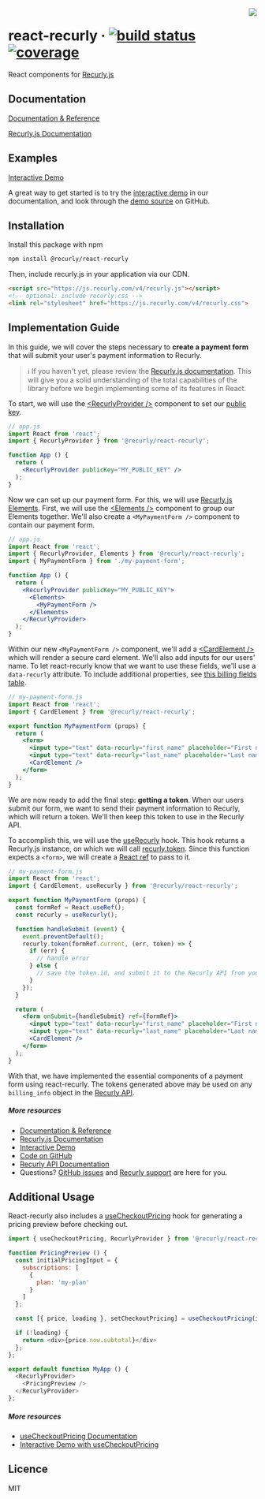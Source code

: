 <img src="https://i.imgur.com/gGxJ8zx.png" align="right" />

# react-recurly &middot; [![build status][travis-image]][travis-url] [![coverage][coverage-image]][coverage-url]

React components for [Recurly.js][docs-recurly-js]

## Documentation

[Documentation & Reference][docs]

[Recurly.js Documentation][docs-recurly-js]

## Examples

[Interactive Demo][demo]

A great way to get started is to try the [interactive demo][demo] in our documentation, and look through the [demo source][demo-src] on GitHub.

## Installation

Install this package with npm

```bash
npm install @recurly/react-recurly
```

Then, include recurly.js in your application via our CDN.

```html
<script src="https://js.recurly.com/v4/recurly.js"></script>
<!-- optional: include recurly.css -->
<link rel="stylesheet" href="https://js.recurly.com/v4/recurly.css">
```

## Implementation Guide

In this guide, we will cover the steps necessary to **create a payment form** that will submit your user's payment information to Recurly.

> ℹ️ If you haven't yet, please review the [Recurly.js documentation][docs-recurly-js]. This will give you a solid understanding of the total capabilities of the library before we begin implementing some of its features in React.

To start, we will use the [&lt;RecurlyProvider />][docs-component-recurly-provider] component to set our [public key][app-api-access].

```jsx
// app.js
import React from 'react';
import { RecurlyProvider } from '@recurly/react-recurly';

function App () {
  return (
    <RecurlyProvider publicKey="MY_PUBLIC_KEY" />
  );
}
```

Now we can set up our payment form. For this, we will use [Recurly.js Elements][docs-recurly-js-elements]. First, we will use the [&lt;Elements />][docs-component-elements] component to group our Elements together. We'll also create a `<MyPaymentForm />` component to contain our payment form.

```jsx
// app.js
import React from 'react';
import { RecurlyProvider, Elements } from '@recurly/react-recurly';
import { MyPaymentForm } from './my-payment-form';

function App () {
  return (
    <RecurlyProvider publicKey="MY_PUBLIC_KEY">
      <Elements>
        <MyPaymentForm />
      </Elements>
    </RecurlyProvider>
  );
}
```

Within our new `<MyPaymentForm />` component, we'll add a [&lt;CardElement />][docs-component-card-element] which will render a secure card element. We'll also add inputs for our users' name. To let react-recurly know that we want to use these fields, we'll use a `data-recurly` attribute. To include additional properties, see [this billing fields table][docs-recurly-js-billing-fields].

```jsx
// my-payment-form.js
import React from 'react';
import { CardElement } from '@recurly/react-recurly';

export function MyPaymentForm (props) {
  return (
    <form>
      <input type="text" data-recurly="first_name" placeholder="First name" />
      <input type="text" data-recurly="last_name" placeholder="Last name" />
      <CardElement />
    </form>
  );
}
```

We are now ready to add the final step: **getting a token**. When our users submit our form, we want to send their payment information to Recurly, which will return a token. We'll then keep this token to use in the Recurly API.

To accomplish this, we will use the [useRecurly][docs-hook-use-recurly] hook. This hook returns a Recurly.js instance, on which we will call [recurly.token][docs-recurly-js-token]. Since this function expects a `<form>`, we will create a [React ref](react-refs) to pass to it.

```jsx
// my-payment-form.js
import React from 'react';
import { CardElement, useRecurly } from '@recurly/react-recurly';

export function MyPaymentForm (props) {
  const formRef = React.useRef();
  const recurly = useRecurly();

  function handleSubmit (event) {
    event.preventDefault();
    recurly.token(formRef.current, (err, token) => {
      if (err) {
        // handle error
      } else {
        // save the token.id, and submit it to the Recurly API from your server
      }
    });
  }

  return (
    <form onSubmit={handleSubmit} ref={formRef}>
      <input type="text" data-recurly="first_name" placeholder="First name" />
      <input type="text" data-recurly="last_name" placeholder="Last name" />
      <CardElement />
    </form>
  );
}
```

With that, we have implemented the essential components of a payment form using react-recurly. The tokens generated above may be used on any `billing_info` object in the [Recurly API][docs-recurly-api].

##### More resources

* [Documentation & Reference][docs]
* [Recurly.js Documentation][docs-recurly-js]
* [Interactive Demo][demo]
* [Code on GitHub][github]
* [Recurly API Documentation][docs-recurly-api]
* Questions? [GitHub issues][github-issues] and [Recurly support][support] are here for you.

## Additional Usage

React-recurly also includes a [useCheckoutPricing][docs-hook-use-checkout-pricing] hook for generating a pricing preview before checking out.

```js
import { useCheckoutPricing, RecurlyProvider } from '@recurly/react-recurly';

function PricingPreview () {
  const initialPricingInput = {
    subscriptions: [
      {
        plan: 'my-plan'
      }
    ]
  };

  const [{ price, loading }, setCheckoutPricing] = useCheckoutPricing(initialPricingInput);

  if (!loading) {
    return <div>{price.now.subtotal}</div>
  };
};

export default function MyApp () {
  <RecurlyProvider>
    <PricingPreview />
  </RecurlyProvider>
};
```

##### More resources

* [useCheckoutPricing Documentation][docs-hook-use-checkout-pricing]
* [Interactive Demo with useCheckoutPricing][demo]

## Licence

MIT

[github]: https://github.com/recurly/react-recurly
[github-issues]: https://github.com/recurly/react-recurly/issues
[travis-url]: https://travis-ci.org/recurly/react-recurly/builds
[travis-image]: https://img.shields.io/travis/recurly/react-recurly/main.svg?style=flat-square
[coverage-url]: https://coveralls.io/github/recurly/react-recurly
[coverage-image]: https://img.shields.io/coveralls/github/recurly/react-recurly.svg?style=flat-square

[docs]: https://recurly.github.io/react-recurly
[docs-component-recurly-provider]: https://recurly.github.io/react-recurly/?path=/docs/components-recurlyprovider--page
[docs-component-elements]: https://recurly.github.io/react-recurly/?path=/docs/components-elements--page
[docs-component-card-element]: https://recurly.github.io/react-recurly/?path=/docs/components-cardelement--default
[docs-hook-use-recurly]: https://recurly.github.io/react-recurly/?path=/docs/hooks-userecurly--page
[docs-hook-use-checkout-pricing]: https://recurly.github.io/react-recurly/?path=/docs/hooks-usecheckoutpricing--page

[docs-recurly-js]: https://developers.recurly.com/reference/recurly-js/
[docs-recurly-js-elements]: https://developers.recurly.com/reference/recurly-js/#elements
[docs-recurly-js-billing-fields]: https://developers.recurly.com/reference/recurly-js/#billing-fields
[docs-recurly-js-token]: https://developers.recurly.com/reference/recurly-js/#getting-a-token
[docs-recurly-api]: https://developers.recurly.com/api

[demo]: https://recurly.github.io/react-recurly/?path=/docs/introduction-interactive-demo--page
[demo-src]: https://github.com/recurly/react-recurly/tree/main/demo
[card-element-demo.js]: https://github.com/recurly/react-recurly/demo/src/card-element-demo.js

[app-api-access]: https://app.recurly.com/go/developer/api_access
[support]: https://recurly.zendesk.com

[react-refs]: https://reactjs.org/docs/refs-and-the-dom.html
